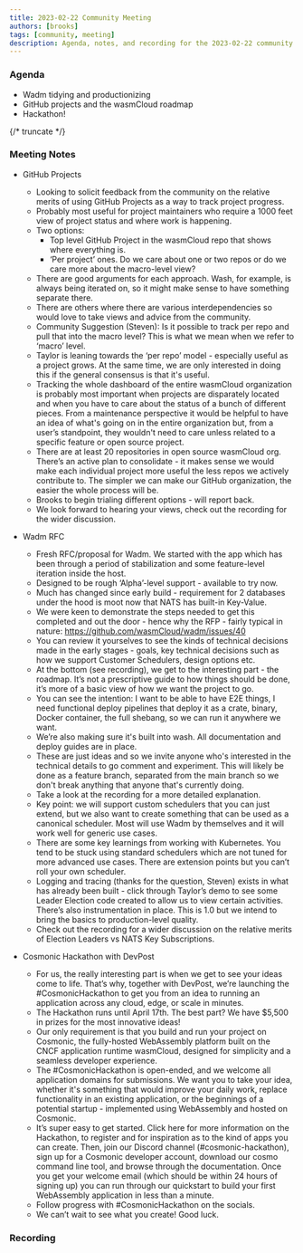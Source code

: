```yaml
---
title: 2023-02-22 Community Meeting
authors: [brooks]
tags: [community, meeting]
description: Agenda, notes, and recording for the 2023-02-22 community meeting
---
```



### Agenda
- Wadm tidying and productionizing 
- GitHub projects and the wasmCloud roadmap
- Hackathon!

{/* truncate */}

### Meeting Notes
- GitHub Projects
  - Looking to solicit feedback from the community on the relative merits of using GitHub Projects as a way to track project progress.
  - Probably most useful for project maintainers who require a 1000 feet view of project status and where work is happening.
  - Two options:
    - Top level GitHub Project in the wasmCloud repo that shows where everything is.
    - ‘Per project’ ones. Do we care about one or two repos or do we care more about the macro-level view?
  - There are good arguments for each approach. Wash, for example, is always being iterated on, so it might make sense to have something separate there.
  - There are others where there are various interdependencies so would love to take views and advice from the community.
  - Community Suggestion (Steven): Is it possible to track per repo and pull that into the macro level? This is what we mean when we refer to ‘macro’ level.
  - Taylor is leaning towards the ‘per repo’ model - especially useful as a project grows. At the same time, we are only interested in doing this if the general consensus is that it's useful.
  - Tracking the whole dashboard of the entire wasmCloud organization is probably most important when projects are disparately located and when you have to care about the status of a bunch of different pieces. From a maintenance perspective it would be helpful to have an idea of what's going on in the entire organization but, from a user’s standpoint, they wouldn't need to care unless related to a specific feature or open source project.
  - There are at least 20 repositories in open source wasmCloud org. There’s an active plan to consolidate - it makes sense we would make each individual project more useful the less repos we actively contribute to. The simpler we can make our GitHub organization, the easier the whole process will be.
  - Brooks to begin trialing different options - will report back.
  - We look forward to hearing your views, check out the recording for the wider discussion.


- Wadm RFC
  - Fresh RFC/proposal for Wadm. We started with the app which has been through a period of stabilization and some feature-level iteration inside the host.
  - Designed to be rough ‘Alpha’-level support - available to try now.
  - Much has changed since early build - requirement for 2 databases under the hood is moot now that NATS has built-in Key-Value.
  - We were keen to demonstrate the steps needed to get this completed and out the door - hence why the RFP - fairly typical in nature: https://github.com/wasmCloud/wadm/issues/40
  - You can review it yourselves to see the kinds of technical decisions made in the early stages - goals, key technical decisions such as how we support Customer Schedulers, design options etc.
  - At the bottom (see recording), we get to the interesting part - the roadmap. It’s not a prescriptive guide to how things should be done, it’s more of a basic view of how we want the project to go.
  - You can see the intention: I want to be able to have E2E things, I need functional deploy pipelines that deploy it as a crate, binary, Docker container, the full shebang, so we can run it anywhere we want.
  - We’re also making sure it's built into wash. All documentation and deploy guides are in place.
  - These are just ideas and so we invite anyone who's interested in the technical details to go comment and experiment. This will likely be done as a feature branch, separated from the main branch so we don't break anything that anyone that's currently doing.
  - Take a look at the recording for a more detailed explanation.
  - Key point: we will support custom schedulers that you can just extend, but we also want to create something that can be used as a canonical scheduler. Most will use Wadm by themselves and it will work well for generic use cases.
  - There are some key learnings from working with Kubernetes. You tend to be stuck using standard schedulers which are not tuned for more advanced use cases. There are extension points but you can’t roll your own scheduler.
  - Logging and tracing (thanks for the question, Steven) exists in what has already been built - click through Taylor’s demo to see some Leader Election code created to allow us to view certain activities. There’s also instrumentation in place. This is 1.0 but we intend to bring the basics to production-level quality.
  - Check out the recording for a wider discussion on the relative merits of Election Leaders vs NATS Key Subscriptions.

- Cosmonic Hackathon with DevPost
  - For us, the really interesting part is when we get to see your ideas come to life. That’s why, together with DevPost, we’re launching the #CosmonicHackathon to get you from an idea to running an application across any cloud, edge, or scale in minutes.
  - The Hackathon runs until April 17th. The best part? We have $5,500 in prizes for the most innovative ideas!
  - Our only requirement is that you build and run your project on Cosmonic, the fully-hosted WebAssembly platform built on the CNCF application runtime wasmCloud, designed for simplicity and a seamless developer experience.
  - The #CosmonicHackathon is open-ended, and we welcome all application domains for submissions. We want you to take your idea, whether it's something that would improve your daily work, replace functionality in an existing application, or the beginnings of a potential startup - implemented using WebAssembly and hosted on Cosmonic.
  - It’s super easy to get started. Click here for more information on the Hackathon, to register and for inspiration as to the kind of apps you can create. Then, join our Discord channel (#cosmonic-hackathon), sign up for a Cosmonic developer account, download our cosmo command line tool, and browse through the documentation. Once you get your welcome email (which should be within 24 hours of signing up) you can run through our quickstart to build your first WebAssembly application in less than a minute.
  - Follow progress with #CosmonicHackathon on the socials.
  - We can’t wait to see what you create! Good luck.

### Recording

<YouTube url="https://youtu.be/TTfHfRXLbsw" />

